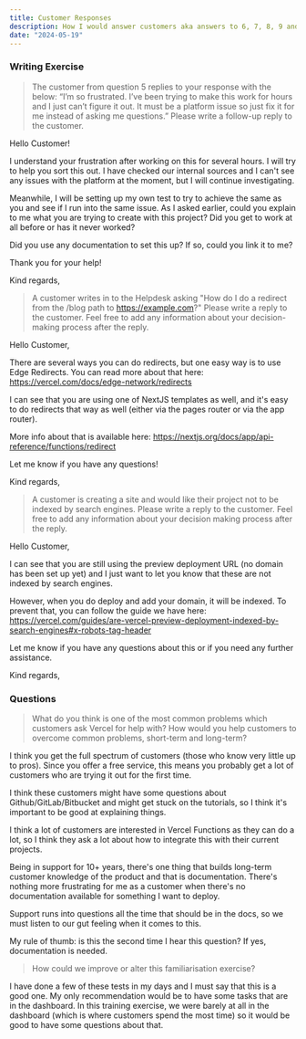 ```yaml
---
title: Customer Responses
description: How I would answer customers aka answers to 6, 7, 8, 9 and 10
date: "2024-05-19"
---
```



### Writing Exercise

>The customer from question 5 replies to your response with the below:
>“I’m so frustrated. I’ve been trying to make this work for hours and I just can’t figure it
>out. It must be a platform issue so just fix it for me instead of asking me questions.”
>Please write a follow-up reply to the customer.

Hello Customer!

I understand your frustration after working on this for several hours. I will try to help you sort this out. I have checked our internal sources and I can't see any issues with the platform at the moment, but I will continue investigating.

Meanwhile, I will be setting up my own test to try to achieve the same as you and see if I run into the same issue. As I asked earlier, could you explain to me what you are trying to create with this project? Did you get to work at all before or has it never worked?

Did you use any documentation to set this up? If so, could you link it to me? 

Thank you for your help!

Kind regards,


>A customer writes in to the Helpdesk asking "How do I do a redirect from the /blog path
>to https://example.com?" Please write a reply to the customer. Feel free to add any
>information about your decision-making process after the reply.

Hello Customer,

There are several ways you can do redirects, but one easy way is to use Edge Redirects. You can read more about that here: https://vercel.com/docs/edge-network/redirects

I can see that you are using one of NextJS templates as well, and it's easy to do redirects that way as well (either via the pages router or via the app router). 

More info about that is available here: https://nextjs.org/docs/app/api-reference/functions/redirect

Let me know if you have any questions!

Kind regards,


>A customer is creating a site and would like their project not to be indexed by search
>engines. Please write a reply to the customer. Feel free to add any information about
>your decision making process after the reply.

Hello Customer,

I can see that you are still using the preview deployment URL (no domain has been set up yet) and I just want to let you know that these are not indexed by search engines.

However, when you do deploy and add your domain, it will be indexed. To prevent that, you can follow the guide we have here: https://vercel.com/guides/are-vercel-preview-deployment-indexed-by-search-engines#x-robots-tag-header 

Let me know if you have any questions about this or if you need any further assistance. 

Kind regards,


### Questions

>What do you think is one of the most common problems which customers ask Vercel for
>help with? How would you help customers to overcome common problems, short-term
>and long-term?

I think you get the full spectrum of customers (those who know very little up to pros). 
Since you offer a free service, this means you probably get a lot of customers who are trying it out for the first time.

I think these customers might have some questions about Github/GitLab/Bitbucket and might get stuck on the tutorials, so I think it's important to be good at explaining things.

I think a lot of customers are interested in Vercel Functions as they can do a lot, so I think they ask a lot about how to integrate this with their current projects.

Being in support for 10+ years, there's one thing that builds long-term customer knowledge of the product and that is documentation.  There's nothing more frustrating for me as a customer when there's no documentation available for something I want to deploy.

Support runs into questions all the time that should be in the docs, so we must listen to our gut feeling when it comes to this.

My rule of thumb: is this the second time I hear this question? If yes, documentation is needed. 


>How could we improve or alter this familiarisation exercise?

I have done a few of these tests in my days and I must say that this is a good one. My only recommendation would be to have some tasks that are in the dashboard.
In this training exercise, we were barely at all in the dashboard (which is where customers spend the most time) so it would be good to have some questions about that. 